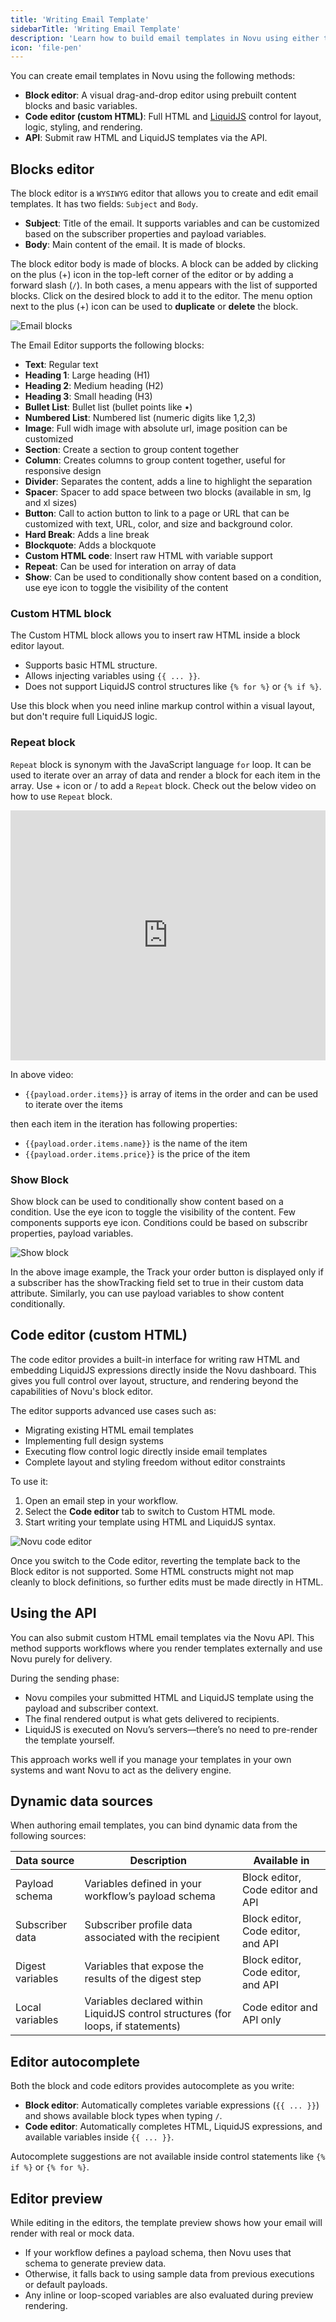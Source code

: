 ```yaml
---
title: 'Writing Email Template'
sidebarTitle: 'Writing Email Template'
description: 'Learn how to build email templates in Novu using either the block editor or code editor with custom HTML'
icon: 'file-pen'
---
```


You can create email templates in Novu using the following methods:

- **Block editor**: A visual drag-and-drop editor using prebuilt content blocks and basic variables.
- **Code editor (custom HTML)**: Full HTML and [LiquidJS](https://liquidjs.com/index.html) control for layout, logic, styling, and rendering.
- **API**: Submit raw HTML and LiquidJS templates via the API.

## Blocks editor

The block editor is a `WYSIWYG` editor that allows you to create and edit email templates. It has two fields: `Subject` and `Body`.

- **Subject**: Title of the email. It supports variables and can be customized based on the subscriber properties and payload variables.
- **Body**: Main content of the email. It is made of blocks.

The block editor body is made of blocks. A block can be added by clicking on the plus (+) icon in the top-left corner of the editor or by adding a forward slash (`/`). In both cases, a menu appears with the list of supported blocks. Click on the desired block to add it to the editor. The menu option next to the plus (+) icon can be used to **duplicate** or **delete** the block.

<img
  src="/images/channels-and-providers/email/writing-email-template/email-blocks.gif"
  alt="Email blocks"
/>

The Email Editor supports the following blocks:

- **Text**: Regular text
- **Heading 1**: Large heading (H1)
- **Heading 2**: Medium heading (H2)
- **Heading 3**: Small heading (H3)
- **Bullet List**: Bullet list (bullet points like •)
- **Numbered List**: Numbered list (numeric digits like 1,2,3)
- **Image**: Full widh image with absolute url, image position can be customized
- **Section**: Create a section to group content together
- **Column**: Creates columns to group content together, useful for responsive design
- **Divider**: Separates the content, adds a line to highlight the separation
- **Spacer**: Spacer to add space between two blocks (available in sm, lg and xl sizes)
- **Button**: Call to action button to link to a page or URL that can be customized with text, URL, color, and size and background color.
- **Hard Break**: Adds a line break
- **Blockquote**: Adds a blockquote
- **Custom HTML code**: Insert raw HTML with variable support
- **Repeat**: Can be used for interation on array of data
- **Show**: Can be used to conditionally show content based on a condition, use eye icon to toggle the visibility of the content

### Custom HTML block

The Custom HTML block allows you to insert raw HTML inside a block editor layout.

- Supports basic HTML structure.
- Allows injecting variables using `{{ ... }}`.
- Does not support LiquidJS control structures like `{% for %}` or `{% if %}`.

Use this block when you need inline markup control within a visual layout, but don't require full LiquidJS logic.

### Repeat block

`Repeat` block is synonym with the JavaScript language `for` loop. It can be used to iterate over an array of data and render a block for each item in the array. Use + icon or / to add a `Repeat` block. Check out the below video on how to use `Repeat` block.

<iframe
  width="100%"
  height="400"
  src="https://www.youtube.com/embed/yC--z0mQ3Bg"
  title="Learn how to use Novu email editor Repeat block"
  frameBorder="0"
  allow="accelerometer; autoplay; clipboard-write; encrypted-media; gyroscope; picture-in-picture; fullscreen"
  allowFullScreen></iframe>

In above video:

- `{{payload.order.items}}` is array of items in the order and can be used to iterate over the items

then each item in the iteration has following properties:

- `{{payload.order.items.name}}` is the name of the item
- `{{payload.order.items.price}}` is the price of the item

### Show Block

Show block can be used to conditionally show content based on a condition. Use the eye icon to toggle the visibility of the content. Few components supports eye icon. Conditions could be based on subscribr properties, payload variables.

<img
  src="/images/channels-and-providers/email/writing-email-template/show-block.gif"
  alt="Show block"
/>

In the above image example, the Track your order button is displayed only if a subscriber has the showTracking field set to true in their custom data attribute. Similarly, you can use payload variables to show content conditionally.

## Code editor (custom HTML)

The code editor provides a built-in interface for writing raw HTML and embedding LiquidJS expressions directly inside the Novu dashboard. This gives you full control over layout, structure, and rendering beyond the capabilities of Novu's block editor.

The editor supports advanced use cases such as:
- Migrating existing HTML email templates
- Implementing full design systems
- Executing flow control logic directly inside email templates
- Complete layout and styling freedom without editor constraints

To use it:

1. Open an email step in your workflow.
2. Select the **Code editor** tab to switch to Custom HTML mode.
3. Start writing your template using HTML and LiquidJS syntax.

![Novu code editor](/images/channels-and-providers/email/writing-email-template/code-editor.png)

<Callout type='warn'>Once you switch to the Code editor, reverting the template back to the Block editor is not supported. Some HTML constructs might not map cleanly to block definitions, so further edits must be made directly in HTML.</Callout>

## Using the API

You can also submit custom HTML email templates via the Novu API. This method supports workflows where you render templates externally and use Novu purely for delivery.

During the sending phase:

- Novu compiles your submitted HTML and LiquidJS template using the payload and subscriber context.
- The final rendered output is what gets delivered to recipients.
- LiquidJS is executed on Novu’s servers—there’s no need to pre-render the template yourself.

This approach works well if you manage your templates in your own systems and want Novu to act as the delivery engine.

## Dynamic data sources

When authoring email templates, you can bind dynamic data from the following sources:

| Data source          | Description                                             | Available in              |
| -------------------- | ------------------------------------------------------- | ------------------------- |
| Payload schema   | Variables defined in your workflow’s payload schema     | Block editor, Code editor and API|
| Subscriber data  | Subscriber profile data associated with the recipient   | Block editor, Code editor, and API|
| Digest variables | Variables that expose the results of the digest step | Block editor, Code editor, and API |
| Local variables | Variables declared within LiquidJS control structures (for loops, if statements)     | Code editor and API only |

## Editor autocomplete

Both the block and code editors provides autocomplete as you write:

- **Block editor**: Automatically completes variable expressions (`{{ ... }}`) and shows available block types when typing `/`.
- **Code editor**: Automatically completes HTML, LiquidJS expressions, and available variables inside `{{ ... }}`.

<Callout>Autocomplete suggestions are not available inside control statements like `{% if %}` or `{% for %}`.</Callout>

## Editor preview

While editing in the editors, the template preview shows how your email will render with real or mock data.

- If your workflow defines a payload schema, then Novu uses that schema to generate preview data.
- Otherwise, it falls back to using sample data from previous executions or default payloads.
- Any inline or loop-scoped variables are also evaluated during preview rendering.